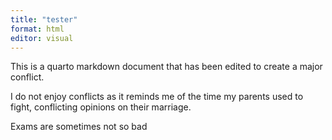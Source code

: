 ```yaml
---
title: "tester"
format: html
editor: visual
---
```

This is a quarto markdown document that has been edited to create a major conflict.

I do not enjoy conflicts as it reminds me of the time my parents used to fight, conflicting opinions on their marriage.

Exams are sometimes not so bad

